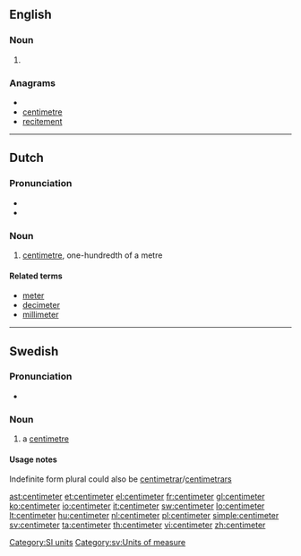==English==

===Noun===
{{en-noun}}

# {{alternative spelling of|centimetre|from=US}}

===Anagrams===
* {{alphagram|ceeeimnrtt}}
* [[centimetre#English|centimetre]]
* [[recitement#English|recitement]]

[[Category:SI units]]

----

==Dutch==

===Pronunciation===
* {{IPA|/ˈsɛntiˌmetər/|lang=nl}}
* {{audio|nl-centimeter.ogg|centimeter}}

===Noun===
{{nl-noun|centimeters|centimetertje}}

# [[centimetre]], one-hundredth of a metre

====Related terms====
* [[meter]]
* [[decimeter]]
* [[millimeter]]

----

==Swedish==

===Pronunciation===
* {{audio|Sv-centimeter.ogg|Audio}}

===Noun===
{{sv-noun-irreg-c|2=centimetern|3=centimeter|4=centimeterna}}

# a [[centimetre]]

====Usage notes====
Indefinite form plural could also be [[centimetrar]]/[[centimetrars]]

[[Category:sv:Units of measure]]

[[ast:centimeter]]
[[et:centimeter]]
[[el:centimeter]]
[[fr:centimeter]]
[[gl:centimeter]]
[[ko:centimeter]]
[[io:centimeter]]
[[it:centimeter]]
[[sw:centimeter]]
[[lo:centimeter]]
[[lt:centimeter]]
[[hu:centimeter]]
[[nl:centimeter]]
[[pl:centimeter]]
[[simple:centimeter]]
[[sv:centimeter]]
[[ta:centimeter]]
[[th:centimeter]]
[[vi:centimeter]]
[[zh:centimeter]]